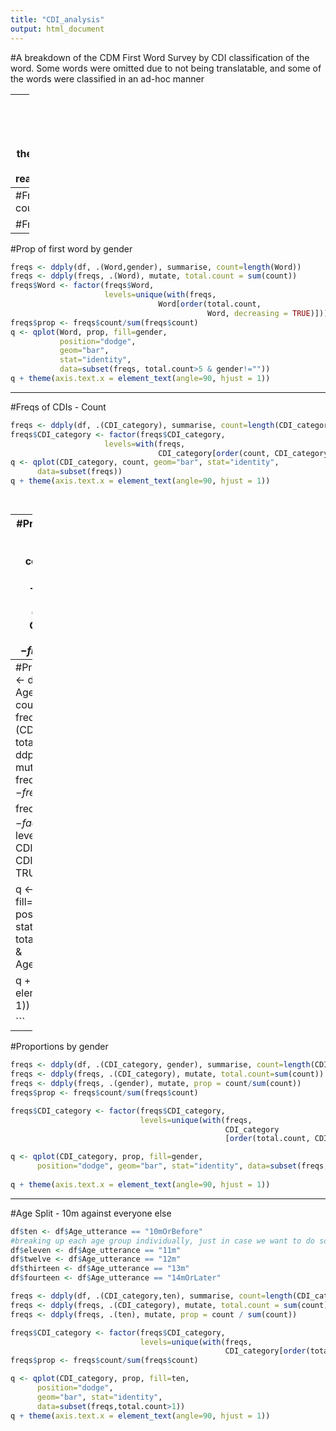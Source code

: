 ```yaml
---
title: "CDI_analysis"
output: html_document
---
```

#A breakdown of the CDM First Word Survey by CDI classification of the word. Some words were omitted due to not being translatable, and some of the words were classified in an ad-hoc manner

---
#Preliminaries 
```r
library(plyr)
library(ggplot2)
library(reshape2)
theme_set(theme_bw())
df = read.csv("CDM_CDIs.csv") 

```

---
#Freqs of First words - count
```r
freqs <- ddply(df, .(Word), summarise, count=length(Word))
freqs$Word <- factor(freqs$Word, levels=with(freqs, Word[order(count, Word, decreasing = TRUE)]))
q <- qplot(Word, count, geom="bar", stat="identity", 
      data=subset(freqs, count>5))
q + theme(axis.text.x = element_text(angle=90, hjust = 1))
```

#Freqs of first words props 
```r
freqs <- ddply(df, .(Word), summarise, count=length(Word))
freqs$Word <- factor(freqs$Word, levels=with(freqs, Word[order(count, Word, decreasing = TRUE)]))
freqs$prop <- freqs$count/sum(freqs$count)
q <- qplot(Word, prop, geom="bar", stat="identity", 
      data=subset(freqs, count>5))
q + theme(axis.text.x = element_text(angle=90, hjust = 1))
```
---
#Prop of first word by gender 
```r
freqs <- ddply(df, .(Word,gender), summarise, count=length(Word))
freqs <- ddply(freqs, .(Word), mutate, total.count = sum(count))
freqs$Word <- factor(freqs$Word, 
                     levels=unique(with(freqs, 
                                 Word[order(total.count, 
                                            Word, decreasing = TRUE)])))
freqs$prop <- freqs$count/sum(freqs$count)
q <- qplot(Word, prop, fill=gender, 
           position="dodge",
           geom="bar",
           stat="identity",
           data=subset(freqs, total.count>5 & gender!=""))
q + theme(axis.text.x = element_text(angle=90, hjust = 1))

```
---

#Freqs of CDIs - Count
```r
freqs <- ddply(df, .(CDI_category), summarise, count=length(CDI_category))
freqs$CDI_category <- factor(freqs$CDI_category, 
                     levels=with(freqs, 
                                 CDI_category[order(count, CDI_category, decreasing = TRUE)]))
q <- qplot(CDI_category, count, geom="bar", stat="identity", 
      data=subset(freqs))
q + theme(axis.text.x = element_text(angle=90, hjust = 1))

               
```
--- 
#Proportions of CDIS 
```r
freqs <- ddply(df, .(CDI_category), summarise, count=length(CDI_category))
freqs$CDI_category <- factor(freqs$CDI_category, 
                     levels=with(freqs, 
                                 CDI_category[order(count, CDI_category, decreasing = TRUE)]))
freqs$prop <- freqs$count/sum(freqs$count)

q <- qplot(CDI_category, prop, geom = "bar", stat="identity", data=subset(freqs, count>1))+theme_bw()
q + theme(axis.text.x = element_text(angle=90, hjust = 1))


```

--- 
#Proportions with Ages 
```r
freqs <- ddply(df, .(CDI_category, Age_utterance), summarise, count=length(CDI_category))
freqs <- ddply(freqs, .(CDI_category), mutate, total.count=sum(count))
freqs <- ddply(freqs, .(Age_utterance), mutate, prop = count/sum(count))
freqs$prop <- freqs$count/sum(freqs$count)

freqs$CDI_category <- factor(freqs$CDI_category, 
                             levels=unique(with(freqs, 
                                                CDI_category
                                                [order(total.count, CDI_category, decreasing = TRUE)])))

q <- qplot(CDI_category, prop, fill=Age_utterance, 
      position="dodge", geom="bar", stat="identity", data=subset(freqs, total.count>1 & 
                                                                   Age_utterance!="" &
                                                                   Age_utterance!="dontremember"))

q + theme(axis.text.x = element_text(angle=90, hjust = 1))

```
---
#Proportions by gender 
```r
freqs <- ddply(df, .(CDI_category, gender), summarise, count=length(CDI_category))
freqs <- ddply(freqs, .(CDI_category), mutate, total.count=sum(count))
freqs <- ddply(freqs, .(gender), mutate, prop = count/sum(count))
freqs$prop <- freqs$count/sum(freqs$count)

freqs$CDI_category <- factor(freqs$CDI_category, 
                             levels=unique(with(freqs, 
                                                CDI_category
                                                [order(total.count, CDI_category, decreasing = TRUE)])))

q <- qplot(CDI_category, prop, fill=gender, 
      position="dodge", geom="bar", stat="identity", data=subset(freqs, total.count>1 & gender!=""))
                                                                  
q + theme(axis.text.x = element_text(angle=90, hjust = 1))

```
--- 
#Age Split - 10m against everyone else 
```r
df$ten <- df$Age_utterance == "10mOrBefore"
#breaking up each age group individually, just in case we want to do something with it later 
df$eleven <- df$Age_utterance == "11m"
df$twelve <- df$Age_utterance == "12m"
df$thirteen <- df$Age_utterance == "13m"
df$fourteen <- df$Age_utterance == "14mOrLater"

freqs <- ddply(df, .(CDI_category,ten), summarise, count=length(CDI_category))
freqs <- ddply(freqs, .(CDI_category), mutate, total.count = sum(count))
freqs <- ddply(freqs, .(ten), mutate, prop = count / sum(count))

freqs$CDI_category <- factor(freqs$CDI_category,
                             levels=unique(with(freqs, 
                                                CDI_category[order(total.count, CDI_category, decreasing = TRUE)])))
freqs$prop <- freqs$count/sum(freqs$count)

q <- qplot(CDI_category, prop, fill=ten, 
      position="dodge",
      geom="bar", stat="identity", 
      data=subset(freqs,total.count>1))
q + theme(axis.text.x = element_text(angle=90, hjust = 1))
```

